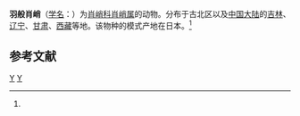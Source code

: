 {{Speciesbox
| taxon = Tetragnatha pinicola
| image = P1040442 Tetragnatha pinicola.JPG
| binomial_authority = (L.Koch, 1870)<ref name='id13433'>{{cite web| url =http://www.bioinfo.cn/db05/BjdwSpecies.php?action=view&id=13433| title =羽般肖峭| work =《中国动物物种编目数据库》| publisher =中国科学院微生物研究所| author =中国科学院动物研究所| accessdate =2009-04-28| deadurl =yes| archiveurl =https://web.archive.org/web/20160305095423/http://www.bioinfo.cn/db05/BjdwSpecies.php?action=view&id=13433| archivedate =2016-03-05}}</ref>
}}

'''羽般肖峭'''（[[学名|学名]]：{{lang|la|''Tetragnatha pinicola''}}）为[[肖峭科|肖峭科]][[肖峭属|肖峭属]]的动物。分布于古北区以及[[中国大陆|中国大陆]]的[[吉林|吉林]]、[[辽宁|辽宁]]、[[甘肃|甘肃]]、[[西藏|西藏]]等地。该物种的模式产地在日本。<ref name='id13433'/>

== 参考文献 ==
{{reflist}}

{{taxonbar}}
[[Category:_1870年描述的动物|Y]]
[[Category:肖峭属|Y]]